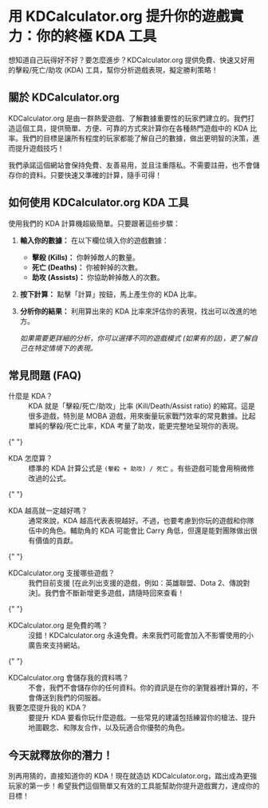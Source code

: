 # 用 KDCalculator.org 提升你的遊戲實力：你的終極 KDA 工具

想知道自己玩得好不好？要怎麼進步？KDCalculator.org 提供免費、快速又好用的擊殺/死亡/助攻 (KDA) 工具，幫你分析遊戲表現，擬定勝利策略！

## 關於 KDCalculator.org

KDCalculator.org 是由一群熱愛遊戲、了解數據重要性的玩家們建立的。我們打造這個工具，提供簡單、方便、可靠的方式來計算你在各種熱門遊戲中的 KDA 比率。我們的目標是讓所有程度的玩家都能了解自己的數據，做出更明智的決策，進而提升遊戲技巧！

我們承諾這個網站會保持免費、友善易用，並且注重隱私。不需要註冊，也不會儲存你的資料。只要快速又準確的計算，隨手可得！

## 如何使用 KDCalculator.org KDA 工具

使用我們的 KDA 計算機超級簡單。只要跟著這些步驟：

1.  **輸入你的數據：** 在以下欄位填入你的遊戲數據：

    - **擊殺 (Kills)：** 你幹掉敵人的數量。
    - **死亡 (Deaths)：** 你被幹掉的次數。
    - **助攻 (Assists)：** 你協助幹掉敵人的次數。

2.  **按下計算：** 點擊「計算」按鈕，馬上產生你的 KDA 比率。

3.  **分析你的結果：** 利用算出來的 KDA 比率來評估你的表現，找出可以改進的地方。

    _如果需要更詳細的分析，你可以選擇不同的遊戲模式 (如果有的話)，更了解自己在特定情境下的表現。_

## 常見問題 (FAQ)

<dl>
  <dt>什麼是 KDA？</dt>
  <dd>KDA 就是「擊殺/死亡/助攻」比率 (Kill/Death/Assist ratio) 的縮寫。這是很多遊戲，特別是 MOBA 遊戲，用來衡量玩家戰鬥效率的常見數據。比起單純的擊殺/死亡比率，KDA 考量了助攻，能更完整地呈現你的表現。</dd>

{" "}
<dt>KDA 怎麼算？</dt>
<dd>
  標準的 KDA 計算公式是 <code>(擊殺 + 助攻) / 死亡</code>
  。有些遊戲可能會用稍微修改過的公式。
</dd>

{" "}
<dt>KDA 越高就一定越好嗎？</dt>
<dd>
  通常來說，KDA
  越高代表表現越好。不過，也要考慮到你玩的遊戲和你隊伍中的角色。輔助角的 KDA
  可能會比 Carry 角低，但還是能對團隊做出很有價值的貢獻。
</dd>

{" "}
<dt>KDCalculator.org 支援哪些遊戲？</dt>
<dd>
  我們目前支援 [在此列出支援的遊戲，例如：英雄聯盟、Dota
  2、傳說對決]。我們會不斷新增更多遊戲，請隨時回來查看！
</dd>

{" "}
<dt>KDCalculator.org 是免費的嗎？</dt>
<dd>
  沒錯！KDCalculator.org
  永遠免費。未來我們可能會加入不影響使用的小廣告來支持網站。
</dd>

{" "}
<dt>KDCalculator.org 會儲存我的資料嗎？</dt>
<dd>
  不會，我們不會儲存你的任何資料。你的資訊是在你的瀏覽器裡計算的，不會傳送到我們的伺服器。
</dd>

  <dt>我要怎麼提升我的 KDA？</dt>
  <dd>要提升 KDA 要看你玩什麼遊戲。一些常見的建議包括練習你的槍法、提升地圖觀念、和隊友合作，以及玩適合你優勢的角色。</dd>
</dl>

## 今天就釋放你的潛力！

別再用猜的，直接知道你的 KDA！現在就造訪 KDCalculator.org，踏出成為更強玩家的第一步！希望我們這個簡單又有效的工具能幫助你提升遊戲實力，達成你的目標！
